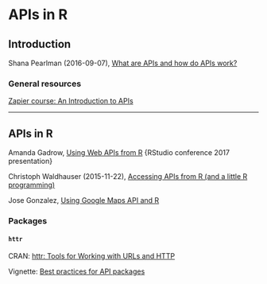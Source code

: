 # APIs in R




## Introduction


Shana Pearlman (2016-09-07), [What are APIs and how do APIs work?](https://blogs.mulesoft.com/biz/tech-ramblings-biz/what-are-apis-how-do-apis-work/)


### General resources


[Zapier course: An Introduction to APIs](https://zapier.com/learn/apis/)



***



## APIs in R

Amanda Gadrow, [Using Web APIs from R](https://www.rstudio.com/resources/videos/using-web-apis-from-r/) {RStudio conference 2017 presentation}

Christoph Waldhauser (2015-11-22), [Accessing APIs from R (and a little R programming)](https://www.r-bloggers.com/accessing-apis-from-r-and-a-little-r-programming/)




Jose Gonzalez, [Using Google Maps API and R](https://gist.github.com/josecarlosgonz/6417633)


### Packages

#### `httr`

CRAN: [httr: Tools for Working with URLs and HTTP](https://cran.r-project.org/web/packages/httr/)

Vignette: [Best practices for API packages](https://cran.r-project.org/web/packages/httr/vignettes/api-packages.html)



